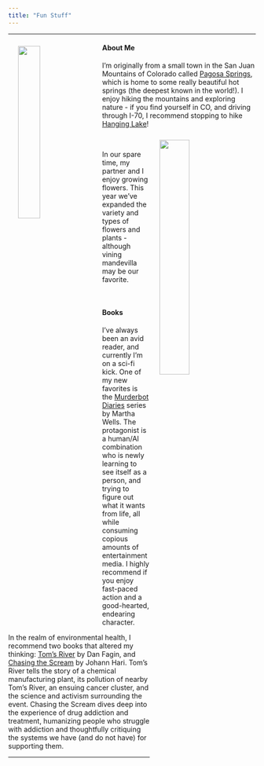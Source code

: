 ```yaml
---
title: "Fun Stuff"
---
```


***

<img src="images/molas_pass.jpeg" style="width:30%" HSPACE="20" VSPACE="10" ALIGN="left"/>

#### About Me

I'm originally from a small town in the San Juan Mountains of Colorado called [Pagosa Springs](https://visitpagosasprings.com/index.php), which is home to some really beautiful hot springs (the deepest known in the world!). I enjoy hiking the mountains and exploring nature - if you find yourself in CO, and driving through I-70, I recommend stopping to hike [Hanging Lake](https://visitglenwood.com/hanginglake/)!

<img src="images/flowers.png" style="width:35%" ALIGN="right" HSPACE="20" VSPACE="10" />

<br>

In our spare time, my partner and I enjoy growing flowers. This year we've expanded the variety and types of flowers and plants - although vining mandevilla may be our favorite. 

<br>

#### Books

I've always been an avid reader, and currently I'm on a sci-fi kick. One of my new favorites is the [Murderbot Diaries](https://marthawells.com/murderbot.htm) series by Martha Wells. The protagonist is a human/AI combination who is newly learning to see itself as a person, and trying to figure out what it wants from life, all while consuming copious amounts of entertainment media. I highly recommend if you enjoy  fast-paced action and a good-hearted, endearing character.

In the realm of environmental health, I recommend two books that altered my thinking: [Tom's River](https://www.danfagin.com/website/books/#tomsriver) by Dan Fagin, and [Chasing the Scream](https://www.theguardian.com/books/2016/apr/12/johann-hari-chasing-the-scream-war-on-drugs) by Johann Hari. Tom's River tells the story of a chemical manufacturing plant, its pollution of nearby Tom's River, an ensuing cancer cluster, and the science and activism surrounding the event. Chasing the Scream dives deep into the experience of drug addiction and treatment, humanizing people who struggle with addiction and thoughtfully critiquing the systems we have (and do not have) for supporting them. 


***
